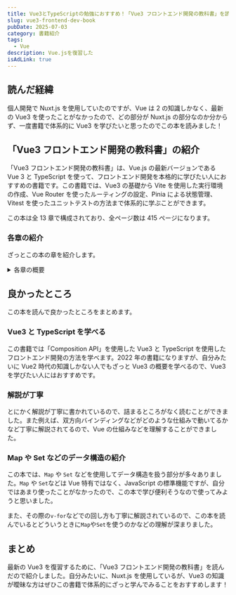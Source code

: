 ```yaml
---
title: Vue3とTypeScriptの勉強におすすめ！「Vue3 フロントエンド開発の教科書」を読んだので紹介
slug: vue3-frontend-dev-book
pubDate: 2025-07-03
category: 書籍紹介
tags:
  - Vue
description: Vue.jsを復習した
isAdLink: true
---
```



## 読んだ経緯

個人開発で Nuxt.js を使用していたのですが、Vue は 2 の知識しかなく、最新の Vue3 を使ったことがなかったので、どの部分が Nuxt.js の部分なのか分からず、一度書籍で体系的に Vue3 を学びたいと思ったのでこの本を読みました！

<AmazonLink
  imageId="81OflqP3DAL._SY522_"
  linkId="4nuCzOm"
  title="Vue 3　フロントエンド開発の教科書"
  author="WINGSプロジェクト 齊藤 新三"
/>

## 「Vue3 フロントエンド開発の教科書」の紹介

「Vue3 フロントエンド開発の教科書」は、Vue.js の最新バージョンである Vue 3 と TypeScript を使って、フロントエンド開発を本格的に学びたい人におすすめの書籍です。この書籍では、Vue3 の基礎から Vite を使用した実行環境の作成、Vue Router を使ったルーティングの設定、Pinia による状態管理、Vitest を使ったユニットテストの方法まで体系的に学ぶことができます。

この本は全 13 章で構成されており、全ページ数は 415 ページになります。

### 各章の紹介

ざっとこの本の章を紹介します。

<details>
<summary>各章の概要</summary>
<div>

- 第 1 章 フロントエンド開発の潮流と Vue

  - JavaScript の歴史やフレームワークが登場してきた経緯などを紹介しています。

- 第 2 章 Vite と Vue プロジェクト

  - Vue で開発するための環境構築を学びます。
    Node.js のインストール方法、VSCode に入れておいた方が良いプラグインの説明・「create-vue」を使用した Vue プロジェクトの作成方法を学びます。

- 第 3 章 Vue プログラミングの基本

  - Vue の基本構文を学びます。
    特に Vue の最大の特徴といっても良いリアクティブシステムについて学びます。

- 第 4 章 データとイベントのディレクティブ

  - データバインディングについての章です。
    属性とのバインディングやイベントとの連携などはこの章になります。

- 第 5 章 双方向データバインディングとその他のディレクティブ

  - ユーザーが入力したフォームと連携できる双方向データバインディングについての章になります。
    また、その他のディレクティブについての解説もあります。

- 第 6 章 制御のディレクティブ

  - 条件分岐の「v-if」、繰り返し処理の「v-for」など制御に関するディレクティブについての章になります。

- 第 7 章 スクリプトブロックのバリエーション

  - script ブロックの様々なパターンの紹介。
    この章でライフサイクルフックについても学べます。

- 第 8 章 コンポーネント間連携

  - 親から子への Props の受け渡しや、子から親への受け渡し方法を学べます。
    Provide/Inject を使用した親子間のデータの受け渡し方法も学べます。

- 第 9 章 子コンポーネント利用のバリエーション

  - 「slot」を使用した子コンポーネントの利用や動的にコンポーネントを切り替える、動的コンポーネントについての章になります。

- 第 10 章 Vue Router

  - 「Vue Router」を使用した、ルーティング設定の方法を学びます。

- 第 11 章 Pinia

  - Pinia を使用した状態管理についての章になります。
    Provide/Inject との違いなども学べます。

- 第 12 章 非同期処理

  - 非同期処理に関して簡単な説明や IndexDB を利用した、データベースとの連携や WebAPI の読込などについて学習できます。

- 第 13 章 ユニットテスト

      - Vitest でのユニットテストの方法を学びます。

</div>
</details>

## 良かったところ

この本を読んで良かったところをまとめます。

### Vue3 と TypeScript を学べる

この書籍では「Composition API」を使用した Vue3 と TypeScript を使用したフロントエンド開発の方法を学べます。2022 年の書籍になりますが、自分みたいに Vue2 時代の知識しかない人でもざっと Vue3 の概要を学べるので、Vue3 を学びたい人にはおすすめです。

### 解説が丁寧

とにかく解説が丁寧に書かれているので、詰まるところがなく読むことができました。また例えば、双方向バインディングなどがどのような仕組みで動いてるかなど丁寧に解説されてるので、Vue の仕組みなどを理解することができました。

### Map や Set などのデータ構造の紹介

この本では、`Map` や `Set` などを使用してデータ構造を扱う部分が多々ありました。`Map` や `Set`などは Vue 特有ではなく、JavaScript の標準機能ですが、自分ではあまり使ったことがなかったので、この本で学び便利そうなので使ってみようと思いました。

また、その際の`v-for`などでの回し方も丁寧に解説されているので、この本を読んでいるとどういうときに`Map`や`Set`を使うのかなどの理解が深まりました。

## まとめ

最新の Vue3 を復習するために、「Vue3 フロントエンド開発の教科書」を読んだので紹介しました。自分みたいに、Nuxt.js を使用しているが、Vue3 の知識が曖昧な方はぜひこの書籍で体系的にざっと学んでみることをおすすめします！

<AmazonLink
  imageId="81OflqP3DAL._SY522_"
  linkId="4nuCzOm"
  title="Vue 3　フロントエンド開発の教科書"
  author="WINGSプロジェクト 齊藤 新三"
/>
